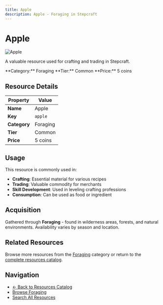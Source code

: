 ```yaml
---
title: Apple
description: Apple - Foraging in Stepcraft
---
```


# Apple

<div className="flex items-start gap-6 mb-8">
  <div className="flex-shrink-0">
    <img src="/assets/resources/foraging/apple.png" alt="Apple" className="w-24 h-24 border rounded-lg" />
  </div>
  <div className="flex-1">
    <div className="space-y-2">
      <p className="text-lg text-muted-foreground">A valuable resource used for crafting and trading in Stepcraft.</p>
      <div className="flex flex-wrap gap-4 text-sm">
        <span className="px-2 py-1 bg-blue-100 dark:bg-blue-900 rounded-md">
          **Category:** Foraging
        </span>
        <span className="px-2 py-1 bg-gray-100 dark:bg-gray-900 rounded-md">
          **Tier:** Common
        </span>
        <span className="px-2 py-1 bg-green-100 dark:bg-green-900 rounded-md">
          **Price:** 5 coins
        </span>
      </div>
    </div>
  </div>
</div>

## Resource Details

| Property | Value |
|----------|-------|
| **Name** | Apple |
| **Key** | `apple` |
| **Category** | Foraging |
| **Tier** | Common |
| **Price** | 5 coins |


## Usage

This resource is commonly used in:

- **Crafting**: Essential material for various recipes
- **Trading**: Valuable commodity for merchants
- **Skill Development**: Used in leveling crafting professions
- **Consumption**: Can be used as food or ingredient

## Acquisition

Gathered through **Foraging** - found in wilderness areas, forests, and natural environments. Availability varies by season and location.

## Related Resources

Browse more resources from the [Foraging](/docs/resources#foraging) category or return to the [complete resources catalog](/docs/resources).

## Navigation

- [← Back to Resources Catalog](/docs/resources)
- [Browse Foraging](/docs/resources#foraging)
- [Search All Resources](/search)
